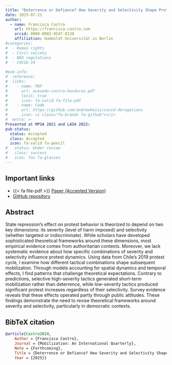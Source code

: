 ```yaml
---
title: "Deterrence or Defiance? How Severity and Selectivity Shape Protest Responses to Repression"
date: 2025-07-21
author:
  - name: Francisca Castro
    url: https://francisca-castro.com
    orcid: 0000-0002-9547-0130
    affiliation: Humboldt-Universität zu Berlin
#categories:
#  - Human rights
#  - Civil society
#  - NGO regulations
#  - COVID-19
  
#pub-info:
#  reference:
#  links:
#    - name: PDF
#      url: acevedo-castro-honduras.pdf
#      local: true
#      icon: fa-solid fa-file-pdf
#    - name: Code
#      url: https://github.com/andrewheiss/covid-derogations
#      icon: <i class="fa-brands fa-github"></i>
#  extra: >-
Presented at MPSA 2021 and LASA 2022: 
pub-status: 
  status: Accepted
  class: Accepted
  icon: fa-solid fa-pencil
#   status: Under review
#   class: success
#   icon: fas fa-glasses
---
```


## Important links

-   {{< fa file-pdf >}} [Paper (Accepted Version)](Deterrence_or_Defiance.pdf)
-   <i class="fa-brands fa-github"></i> [GitHub repository](https://github.com/frcastrog/police-repression)

## Abstract

State repression's effect on protest behavior is theorized to depend on two key dimensions: its severity (level of harm imposed) and selectivity (whether targeted or indiscriminate). While scholars have developed sophisticated theoretical frameworks around these dimensions, most empirical evidence comes from authoritarian contexts. Moreover, we lack systematic evidence about how specific combinations of severity and selectivity influence protest dynamics. Using data from Chile's 2019 protest cycle, I examine how different tactical combinations shape subsequent mobilization. Through models accounting for spatial dynamics and temporal effects, I find patterns that challenge theoretical expectations. Contrary to predictions, selective high-severity tactics generated short-term mobilization rather than deterrence, while low-severity tactics produced significant protest increases regardless of their selectivity. Survey evidence reveals that these effects operated partly through public attitudes. These findings demonstrate the need to revise theoretical frameworks around severity and selectivity, particularly in democratic contexts.

## BibTeX citation

``` bibtex
@article{Castro2024,
    Author = {Francisca Castro},
    Journal = {Mobilization: An International Quarterly},
    Note = {Forthcoming},
    Title = {Deterrence or Defiance? How Severity and Selectivity Shape Protest Responses to Repression},
    Year = {2025}}
```
